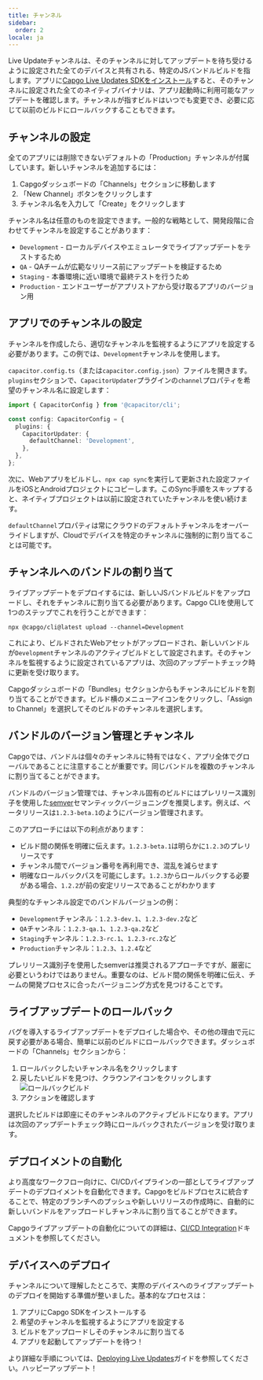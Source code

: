 ```yaml
---
title: チャンネル
sidebar:
  order: 2
locale: ja
---
```



Live Updateチャンネルは、そのチャンネルに対してアップデートを待ち受けるように設定された全てのデバイスと共有される、特定のJSバンドルビルドを指します。アプリに[Capgo Live Updates SDKをインストール](/docs/getting-started/quickstart/)すると、そのチャンネルに設定された全てのネイティブバイナリは、アプリ起動時に利用可能なアップデートを確認します。チャンネルが指すビルドはいつでも変更でき、必要に応じて以前のビルドにロールバックすることもできます。

## チャンネルの設定

全てのアプリには削除できないデフォルトの「Production」チャンネルが付属しています。新しいチャンネルを追加するには：

1. Capgoダッシュボードの「Channels」セクションに移動します
2. 「New Channel」ボタンをクリックします
3. チャンネル名を入力して「Create」をクリックします

チャンネル名は任意のものを設定できます。一般的な戦略として、開発段階に合わせてチャンネルを設定することがあります：

- `Development` - ローカルデバイスやエミュレータでライブアップデートをテストするため
- `QA` - QAチームが広範なリリース前にアップデートを検証するため
- `Staging` - 本番環境に近い環境で最終テストを行うため
- `Production` - エンドユーザーがアプリストアから受け取るアプリのバージョン用

## アプリでのチャンネルの設定

チャンネルを作成したら、適切なチャンネルを監視するようにアプリを設定する必要があります。この例では、`Development`チャンネルを使用します。

`capacitor.config.ts`（または`capacitor.config.json`）ファイルを開きます。`plugins`セクションで、`CapacitorUpdater`プラグインの`channel`プロパティを希望のチャンネル名に設定します：

```ts
import { CapacitorConfig } from '@capacitor/cli';

const config: CapacitorConfig = {
  plugins: {
    CapacitorUpdater: {
      defaultChannel: 'Development',
    },
  },
};
```

次に、Webアプリをビルドし、`npx cap sync`を実行して更新された設定ファイルをiOSとAndroidプロジェクトにコピーします。このSync手順をスキップすると、ネイティブプロジェクトは以前に設定されていたチャンネルを使い続けます。

<Aside type="caution">

`defaultChannel`プロパティは常にクラウドのデフォルトチャンネルをオーバーライドしますが、Cloudでデバイスを特定のチャンネルに強制的に割り当てることは可能です。

</Aside>

## チャンネルへのバンドルの割り当て

ライブアップデートをデプロイするには、新しいJSバンドルビルドをアップロードし、それをチャンネルに割り当てる必要があります。Capgo CLIを使用して1つのステップでこれを行うことができます：

```shell
npx @capgo/cli@latest upload --channel=Development
```

これにより、ビルドされたWebアセットがアップロードされ、新しいバンドルが`Development`チャンネルのアクティブビルドとして設定されます。そのチャンネルを監視するように設定されているアプリは、次回のアップデートチェック時に更新を受け取ります。

Capgoダッシュボードの「Bundles」セクションからもチャンネルにビルドを割り当てることができます。ビルド横のメニューアイコンをクリックし、「Assign to Channel」を選択してそのビルドのチャンネルを選択します。

## バンドルのバージョン管理とチャンネル

Capgoでは、バンドルは個々のチャンネルに特有ではなく、アプリ全体でグローバルであることに注意することが重要です。同じバンドルを複数のチャンネルに割り当てることができます。

バンドルのバージョン管理では、チャンネル固有のビルドにはプレリリース識別子を使用した[semver](https://semver.org/)セマンティックバージョニングを推奨します。例えば、ベータリリースは`1.2.3-beta.1`のようにバージョン管理されます。

このアプローチには以下の利点があります：

- ビルド間の関係を明確に伝えます。`1.2.3-beta.1`は明らかに`1.2.3`のプレリリースです
- チャンネル間でバージョン番号を再利用でき、混乱を減らせます
- 明確なロールバックパスを可能にします。`1.2.3`からロールバックする必要がある場合、`1.2.2`が前の安定リリースであることがわかります

典型的なチャンネル設定でのバンドルバージョンの例：

- `Development`チャンネル：`1.2.3-dev.1`、`1.2.3-dev.2`など
- `QA`チャンネル：`1.2.3-qa.1`、`1.2.3-qa.2`など
- `Staging`チャンネル：`1.2.3-rc.1`、`1.2.3-rc.2`など
- `Production`チャンネル：`1.2.3`、`1.2.4`など

プレリリース識別子を使用したsemverは推奨されるアプローチですが、厳密に必要というわけではありません。重要なのは、ビルド間の関係を明確に伝え、チームの開発プロセスに合ったバージョニング方式を見つけることです。

## ライブアップデートのロールバック

バグを導入するライブアップデートをデプロイした場合や、その他の理由で元に戻す必要がある場合、簡単に以前のビルドにロールバックできます。ダッシュボードの「Channels」セクションから：

<Steps>

1. ロールバックしたいチャンネル名をクリックします
2. 戻したいビルドを見つけ、クラウンアイコンをクリックします
![ロールバックビルド](/select_bundle.webp)
3. アクションを確認します

</Steps>

選択したビルドは即座にそのチャンネルのアクティブビルドになります。アプリは次回のアップデートチェック時にロールバックされたバージョンを受け取ります。

## デプロイメントの自動化

より高度なワークフロー向けに、CI/CDパイプラインの一部としてライブアップデートのデプロイメントを自動化できます。Capgoをビルドプロセスに統合することで、特定のブランチへのプッシュや新しいリリースの作成時に、自動的に新しいバンドルをアップロードしチャンネルに割り当てることができます。

Capgoライブアップデートの自動化についての詳細は、[CI/CD Integration](/docs/cicd-integration/)ドキュメントを参照してください。

## デバイスへのデプロイ

チャンネルについて理解したところで、実際のデバイスへのライブアップデートのデプロイを開始する準備が整いました。基本的なプロセスは：

1. アプリにCapgo SDKをインストールする
2. 希望のチャンネルを監視するようにアプリを設定する
3. ビルドをアップロードしそのチャンネルに割り当てる
4. アプリを起動してアップデートを待つ！

より詳細な手順については、[Deploying Live Updates](/docs/getting-started/deploy/)ガイドを参照してください。ハッピーアップデート！